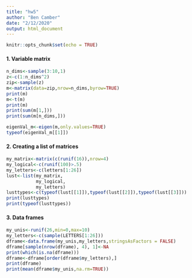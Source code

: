 ```yaml
---
title: "hw5"
author: "Ben Camber"
date: "2/12/2020"
output: html_document
---
```


```r
knitr::opts_chunk$set(echo = TRUE)
```

#### 1. Variable matrix
```r
n_dims<-sample(3:10,1)
z<-c(1:n_dims^2)
zip<-sample(z)
m<-matrix(data=zip,nrow=n_dims,byrow=TRUE)
print(m)
m<-t(m)
print(m)
print(sum(m[1,]))
print(sum(m[n_dims,]))

eigenVal_m<-eigen(m,only.values=TRUE)
typeof(eigenVal_m[[1]])

```

#### 2. Creating a list of matrices
```r
my_matrix<-matrix(c(runif(16)),nrow=4)
my_logical<-c(runif(100)>.5)
my_letters<-c(letters[1:26])
lust<-list(my_matrix,
           my_logical,
           my_letters)
lusttypes<-c(typeof(lust[[1]]),typeof(lust[[2]]),typeof(lust[[3]]))
print(lusttypes)
print(typeof(lusttypes))

```

#### 3. Data frames
```r
my_unis<-runif(26,min=0,max=10)
my_letters<-c(sample(LETTERS[1:26]))
dframe<-data.frame(my_unis,my_letters,stringsAsFactors = FALSE)
dframe[sample(nrow(dframe), 4), 1]<-NA
print(which(is.na(dframe)))
dframe<-dframe[order(dframe$my_letters),]
print(dframe)
print(mean(dframe$my_unis,na.rm=TRUE))
```